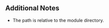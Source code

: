 {{Lua/Function |
  returns = table |
  prototype = io.directories(string {{arg|path}}) |
  description = Returns the list of directories in the specified directory.
}}

==Additional Notes==
*The path is relative to the module directory.